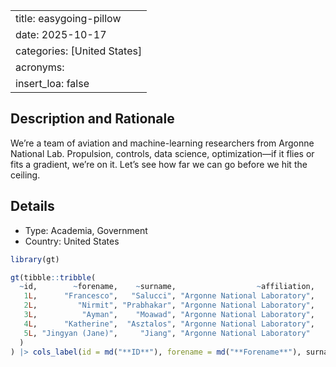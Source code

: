 
---
title: easygoing-pillow
date: 2025-10-17
categories: [United States]
acronyms:
  insert_loa: false
---

## Description and Rationale

We’re a team of aviation and machine-learning researchers from Argonne National Lab. Propulsion, controls, data science, optimization—if it flies or fits a gradient, we’re on it. Let’s see how far we can go before we hit the ceiling.

## Details

* Type: Academia, Government
* Country: United States

```r
library(gt)

gt(tibble::tribble(
  ~id,        ~forename,    ~surname,                  ~affiliation,
   1L,      "Francesco",   "Salucci", "Argonne National Laboratory",
   2L,         "Nirmit", "Prabhakar", "Argonne National Laboratory",
   3L,          "Ayman",    "Moawad", "Argonne National Laboratory",
   4L,      "Katherine",  "Asztalos", "Argonne National Laboratory",
   5L, "Jingyan (Jane)",     "Jiang", "Argonne National Laboratory"
  )
) |> cols_label(id = md("**ID**"), forename = md("**Forename**"), surname ~ md("**Surname**"), affiliation ~ md("**Affiliation**"))
```
